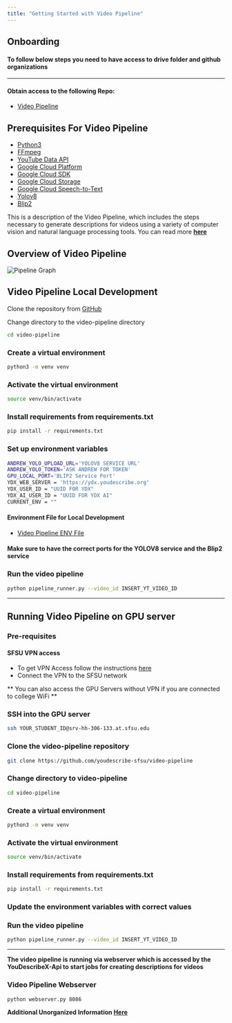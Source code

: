 ```yaml
---
title: "Getting Started with Video Pipeline"
---
```



## Onboarding

#### To follow below steps you need to have access to drive folder and github organizations
--------------------

#### Obtain access to the following Repo:

- <a href="https://github.com/youdescribe-sfsu/video-pipeline" target="_blank">Video Pipeline</a>

## Prerequisites For Video Pipeline


- [Python3](https://www.python.org/downloads/)
- [FFmpeg](https://ffmpeg.org/download.html)
- [YouTube Data API](https://developers.google.com/youtube/v3/getting-started)
- [Google Cloud Platform](https://cloud.google.com/)
- [Google Cloud SDK](https://cloud.google.com/sdk/docs/install)
- [Google Cloud Storage](https://cloud.google.com/storage/docs/creating-buckets)
- [Google Cloud Speech-to-Text](https://cloud.google.com/speech-to-text/docs/quickstart-client-libraries)
- [Yolov8](../yolo-service)
- [Blip2](https://huggingface.co/docs/transformers/model_doc/blip-2)


This is a description of the Video Pipeline, which includes the steps necessary to generate descriptions for videos using a variety of computer vision and natural language processing tools. You can read more **[here](https://github.com/youdescribe-sfsu/video-pipeline/blob/master/README.md)**

## Overview of Video Pipeline
![Pipeline Graph](https://drive.google.com/uc?export=view&id=1WpUQ4XwMI56S2LMgypIC7QtzQFGKYZ60)

## Video Pipeline Local Development

Clone the repository from [GitHub](https://github.com/youdescribe-sfsu/video-pipeline)

Change directory to the video-pipeline directory

```bash
cd video-pipeline
```

### Create a virtual environment

```bash
python3 -m venv venv
```
### Activate the virtual environment

```bash
source venv/bin/activate
```

### Install requirements from requirements.txt

```bash
pip install -r requirements.txt
```

### Set up environment variables

```sh
ANDREW_YOLO_UPLOAD_URL='YOLOV8 SERVICE URL'
ANDREW_YOLO_TOKEN='ASK ANDREW FOR TOKEN'
GPU_LOCAL_PORT='BLIP2 Service Port'
YDX_WEB_SERVER = 'https://ydx.youdescribe.org'
YDX_USER_ID = "UUID FOR YDX"
YDX_AI_USER_ID = "UUID FOR YDX AI"
CURRENT_ENV = ""
```

#### Environment File for Local Development
- <a href="https://drive.google.com/file/d/1GLJpktYwIjIRRbeLmooIucrwVGgDaiah/view?usp=share_link" target="_blank">Video Pipeline ENV File</a>


#### Make sure to have the correct ports for the YOLOV8 service and the Blip2 service

### Run the video pipeline

```bash
python pipeline_runner.py --video_id INSERT_YT_VIDEO_ID
```

----
## Running Video Pipeline on GPU server

### Pre-requisites

#### SFSU VPN access
- To get VPN Access follow the instructions [here](https://its.sfsu.edu/service/vpn)
- Connect the VPN to the SFSU network

** You can also access the GPU Servers without VPN if you are connected to college WiFi **

### SSH into the GPU server

```bash
ssh YOUR_STUDENT_ID@srv-hh-306-133.at.sfsu.edu
```

### Clone the video-pipeline repository

```bash
git clone https://github.com/youdescribe-sfsu/video-pipeline
```

### Change directory to video-pipeline

```bash
cd video-pipeline
```

### Create a virtual environment

```bash
python3 -m venv venv
```

### Activate the virtual environment

```bash
source venv/bin/activate
```

### Install requirements from requirements.txt

```bash
pip install -r requirements.txt
```

### Update the environment variables with correct values

### Run the video pipeline

```bash
python pipeline_runner.py --video_id INSERT_YT_VIDEO_ID
```

----

**The video pipeline is running via webserver which is accessed by the YouDescribeX-Api to start jobs for creating descriptions for videos**

### Video Pipeline Webserver

```bash
python webserver.py 8086
```



**Additional Unorganized Information [Here](https://docs.google.com/document/d/1KlXwxQLVMKMuDAPhBnXmfz1QErhK0Y3cOdF2Hzu1Kls/edit?usp=sharing)**